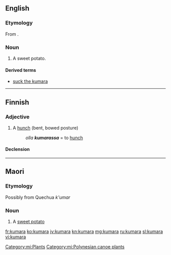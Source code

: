 ==English==

===Etymology===
From {{etyl|mi|en}}.

===Noun===
{{en-noun|kumara|}}

# {{New Zealand}} A sweet potato.

====Derived terms====
* [[suck the kumara]]

----

==Finnish==

===Adjective===
{{fi-adj||comp=kumarampi|sup=kumarin}}

# A [[hunch]] (bent, bowed posture)
#: ''olla '''kumarassa''''' = to [[hunch]]

====Declension====
{{fi-decl-koira|kumar|||a|}}

----

==Maori==

===Etymology===
Possibly from Quechua ''k'umar''

===Noun===
{{mi-noun}}

# A [[sweet potato]]

[[Category:mi:Plants]]
[[Category:mi:Polynesian canoe plants]]

[[fr:kumara]]
[[ko:kumara]]
[[jv:kumara]]
[[kn:kumara]]
[[mg:kumara]]
[[ru:kumara]]
[[sl:kumara]]
[[vi:kumara]]